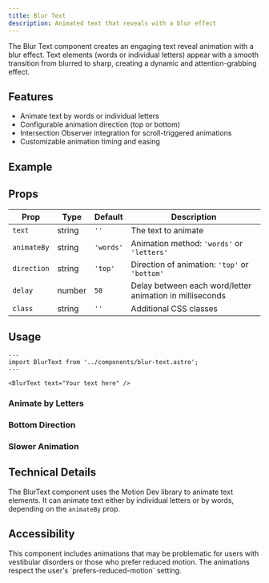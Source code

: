 ```yaml
---
title: Blur Text
description: Animated text that reveals with a blur effect
---
```



The Blur Text component creates an engaging text reveal animation with a blur effect. Text elements (words or individual letters) appear with a smooth transition from blurred to sharp, creating a dynamic and attention-grabbing effect.

## Features

- Animate text by words or individual letters
- Configurable animation direction (top or bottom)
- Intersection Observer integration for scroll-triggered animations
- Customizable animation timing and easing

## Example

<BlurText text="This text animates with a blur effect" />

## Props

| Prop | Type | Default | Description |
|------|------|---------|-------------|
| `text` | string | `''` | The text to animate |
| `animateBy` | string | `'words'` | Animation method: `'words'` or `'letters'` |
| `direction` | string | `'top'` | Direction of animation: `'top'` or `'bottom'` |
| `delay` | number | `50` | Delay between each word/letter animation in milliseconds |
| `class` | string | `''` | Additional CSS classes |

## Usage

```astro
---
import BlurText from '../components/blur-text.astro';
---

<BlurText text="Your text here" />
```

### Animate by Letters

<ExampleWrapper id="example-letters">
  <blur-text 
    text="Letter by letter animation" 
    animate-by="letters" 
    delay="50"
  ></blur-text>
</ExampleWrapper>

### Bottom Direction

<ExampleWrapper id="example-bottom">
  <blur-text 
    text="Animating from the bottom" 
    direction="bottom"
  ></blur-text>
</ExampleWrapper>

### Slower Animation

<ExampleWrapper id="example-slower">
  <blur-text 
    text="This animation has a longer delay between words" 
    delay="400"
  ></blur-text>
</ExampleWrapper>

## Technical Details

The BlurText component uses the Motion Dev library to animate text elements. It can animate text either by individual letters or by words, depending on the `animateBy` prop.

## Accessibility

<Card title="Animation Considerations">
  This component includes animations that may be problematic for users with vestibular disorders or those who prefer reduced motion. The animations respect the user's `prefers-reduced-motion` setting.
</Card>
